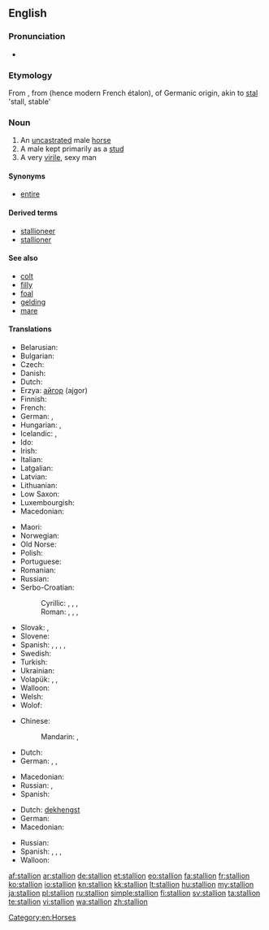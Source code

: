 ==English==

===Pronunciation===
* {{audio|en-us-stallion.ogg|Audio (US)}}

===Etymology===
From {{etyl|enm|en}} {{term|stalion|lang=enm}}, from {{etyl|frm|en}} {{term|estalon|lang=frm}} (hence modern French étalon), of Germanic origin, akin to [[stal]] 'stall, stable'

===Noun===
{{en-noun}}

# An [[uncastrated]] male [[horse]]
# A male kept primarily as a [[stud]]
# A very [[virile]], sexy man

====Synonyms====
* [[entire]]

====Derived terms====
* [[stallioneer]]
* [[stallioner]]

====See also====
* [[colt]]
* [[filly]]
* [[foal]]
* [[gelding]]
* [[mare]]

====Translations====
{{trans-top|uncastrated male horse}}
* Belarusian: {{t|be|жарабец|m|tr=žarabéc|sc=Cyrl}}
* Bulgarian: {{t+|bg|жребец|m|tr=žrebéc|sc=Cyrl}}
* Czech: {{t-|cs|hřebec|m}}
* Danish: {{t+|da|hingst|c}}
* Dutch: {{t+|nl|hengst|m}}
* Erzya: [[айгор]] (ajgor)
* Finnish: {{t+|fi|ori}}
* French: {{t+|fr|étalon|m}}
* German: {{t+|de|Hengst|m}}, {{t|de|Pferdehengst}}
* Hungarian: {{t+|hu|csődör}}, {{t+|hu|mén}}
* Icelandic: {{t|is|stóðhestur|m}},  {{t+|is|graðhestur|m}}
* Ido: {{t+|io|kavalulo|xs=Ido}}
* Irish: {{t-|ga|stail|f|xs=Irish}}
* Italian: {{t-|it|stallone|m}}
* Latgalian: {{tø|ltg|ogers}}
* Latvian: {{t|lv|ērzelis|m}}
* Lithuanian: {{t+|lt|eržilas|m|xs=Lithuanian}}
* Low Saxon: {{t-|nds|Hingst|m|xs=Low Saxon}}
* Luxembourgish: {{t|lb|Hengscht|m}}
* Macedonian: {{t|mk|ждребец|m|tr=ždrébec}}
{{trans-mid}}
* Maori: {{t-|mi|tāriana|xs=Maori}}
* Norwegian: {{t+|no|hingst|m}}
* Old Norse: {{tø|non|reini|m|xs=Old Norse}}
* Polish: {{t+|pl|ogier|m}}
* Portuguese: {{t|pt|garanhão|m}}
* Romanian: {{t-|ro|armăsar}}
* Russian: {{t+|ru|жеребец|m|tr=žerebéc}}
* Serbo-Croatian:
*: Cyrillic: {{t|sh|ждребац|m}}, {{t|sh|ждријебац|m}}, {{t|sh|пастух|m}}, {{t|sh|пастув|m}}
*: Roman: {{t|sh|ždrebac|m}}, {{t|sh|ždrijebac|m}}, {{t|sh|pastuh|m}}, {{t|sh|pastuv|m}}
* Slovak: {{t|sk|tátoš|m}}, {{t|sk|žrebec|m}}
* Slovene: {{t+|sl|žrebec|m}}
* Spanish: {{t+|es|potro|m}}, {{t+|es|semental|m}}, {{t+|es|cojudo|m}}, {{t-|es|entero|m}}, {{t+|es|padrillo|m}}
* Swedish: {{t+|sv|hingst|c}}
* Turkish: {{t+|tr|aygır|m}}
* Ukrainian: {{t|uk|жеребець|m|tr=žerebéc’|sc=Cyrl}}
* Volapük: {{t|vo|hijevod}}, {{qualifier|obsolete}} {{t|vo|omjeval}}, {{qualifier|obsolete}} {{t|vo|lejeval}}
* Walloon: {{t+|wa|roncén|m|xs=Walloon}}
* Welsh: {{t-|cy|march|m|xs=Welsh}}
* Wolof: {{t|wo|sàll|alt=sàll wi}}
{{trans-bottom}}

{{trans-top|male kept primarily as a stud}}
* Chinese:
*: Mandarin: {{t|zh|種馬|sc=Hani}}, {{t|zh|种马|tr=zhǒngmǎ|sc=Hani}}
* Dutch: {{t+|nl|dekhengst|m}}
* German: {{t|de|Deckhengst|m}}, {{t|de|Zuchthengst|m}}, {{t|de|Beschäler|m}}
{{trans-mid}}
* Macedonian: {{t|mk|пастув|m|tr=pástuv}}
* Russian: {{t|ru|самец-производитель|m|tr=saméc-proizvodítel’|sc=Cyrl}}, {{t|ru|жеребец|m|tr=žerebéc|sc=Cyrl}}
* Spanish: {{t+|es|semental|m}}
{{trans-bottom}}

{{trans-top|very virile, sexy man}}
* Dutch: [[dekhengst]] {{m}}
* German: {{t|de|Zuchthengst|m}}
* Macedonian: {{t|mk|пастув|m|tr=pástuv}}
{{trans-mid}}
* Russian: {{qualifier|colloquial}} {{t|ru|жеребец|m|tr=žerebéc|sc=Cyrl}}
* Spanish: {{t+|es|semental|m}}, {{t+|es|cuero|m}}, {{t+|es|mango|m}}, {{t-|es|papasote|m}}
* Walloon: {{t+|wa|roncén|m|xs=Walloon}}
{{trans-bottom}}

[[Category:en:Horses]]

[[af:stallion]]
[[ar:stallion]]
[[de:stallion]]
[[et:stallion]]
[[eo:stallion]]
[[fa:stallion]]
[[fr:stallion]]
[[ko:stallion]]
[[io:stallion]]
[[kn:stallion]]
[[kk:stallion]]
[[lt:stallion]]
[[hu:stallion]]
[[my:stallion]]
[[ja:stallion]]
[[pl:stallion]]
[[ru:stallion]]
[[simple:stallion]]
[[fi:stallion]]
[[sv:stallion]]
[[ta:stallion]]
[[te:stallion]]
[[vi:stallion]]
[[wa:stallion]]
[[zh:stallion]]